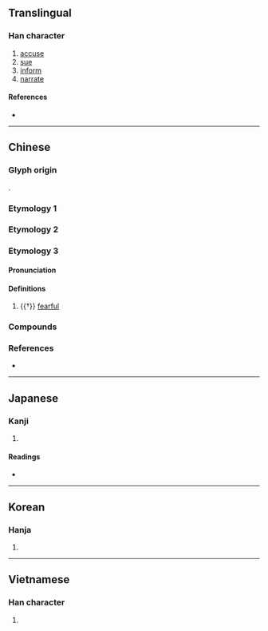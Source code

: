 {{also|訴}}
{{character info/new}}
==Translingual==

===Han character===
{{Han char|rn=61|rad=心|as=10|sn=14|four=87332|canj=TBP|ids=⿱朔心}}

# [[accuse]]
# [[sue]]
# [[inform]]
# [[narrate]]

====References====
* {{Han ref|kx=0396.140|dkj=10988|dj=0734.210|hdz=42334.150|uh=612C|ud=24876|bh=E1C2|bd=57794}}

----

==Chinese==

===Glyph origin===
{{Han etym}}
{{Han compound|朔|心|ls=psc|c1=p|c2=s|t2=heart}}.

===Etymology 1===
{{zh-see|訴|v}}

===Etymology 2===
{{zh-see|溯|v}}

===Etymology 3===
{{zh-forms}}

====Pronunciation====
{{zh-pron
|m=sè,sù,1nb=Mainland,2nb=Taiwan
|c=saak3
|mc=2
|oc=n,2
|cat=a
}}

====Definitions====
{{zh-hanzi}}

# {{†}} [[fearful]]

===Compounds===
{{zh-der|愬愬|泣愬|赴愬|靡愬}}

===References===
* {{R:yue:mfccd}}

----

==Japanese==

===Kanji===
{{ja-kanji|grade=|rs=心10}}

# {{rfdef|ja|sort=心10}}

====Readings====
* {{ja-readings|on=[[そ]] (so), [[さく]] (saku)|kun=[[うったえる]] (uttaeru)}}

----

==Korean==

===Hanja===
{{ko-hanja|hangeul=[[소]], [[색]]|eumhun=|rv=so, saek|mr=so, saek|y=so, sayk}}

# {{rfdef|ko|sort=心10}}

----

==Vietnamese==

===Han character===
{{vi-hantu|[[tố]]|rs=心10}}

# {{rfdef|vi|sort=心10}}